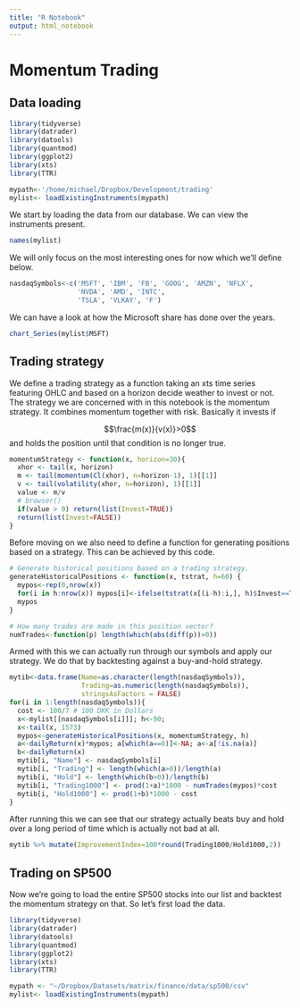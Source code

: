 ```yaml
---
title: "R Notebook"
output: html_notebook
---
```


# Momentum Trading

## Data loading

```r
library(tidyverse)
library(datrader)
library(datools)
library(quantmod)
library(ggplot2)
library(xts)
library(TTR)

mypath<-'/home/michael/Dropbox/Development/trading'
mylist<- loadExistingInstruments(mypath)
```

We start by loading the data from our database. We can view the instruments present.

```r
names(mylist)
```

We will only focus on the most interesting ones for now which we'll define below.

```r
nasdaqSymbols<-c('MSFT', 'IBM', 'FB', 'GOOG', 'AMZN', 'NFLX',
                 'NVDA', 'AMD', 'INTC',
                 'TSLA', 'VLKAY', 'F')
```

We can have a look at how the Microsoft share has done over the years.

```r
chart_Series(mylist$MSFT)
```

## Trading strategy

We define a trading strategy as a function taking an xts time series featuring OHLC and based on a horizon decide weather to invest or not. The strategy we are concerned with in this notebook is the momentum strategy. It combines momentum together with risk. Basically it invests if

$$\frac{m(x)}{v(x)}>0$$
and holds the position until that condition is no longer true.

```r
momentumStrategy <- function(x, horizon=30){
  xhor <- tail(x, horizon)
  m <- tail(momentum(Cl(xhor), n=horizon-1), 1)[[1]]
  v <- tail(volatility(xhor, n=horizon), 1)[[1]]
  value <- m/v
  # browser()
  if(value > 0) return(list(Invest=TRUE))
  return(list(Invest=FALSE))
}
```

Before moving on we also need to define a function for generating positions based on a strategy. This can be achieved by this code.

```r
# Generate historical positions based on a trading strategy.
generateHistoricalPositions <- function(x, tstrat, h=60) {
  mypos<-rep(0,nrow(x))
  for(i in h:nrow(x)) mypos[i]<-ifelse(tstrat(x[(i-h):i,], h)$Invest==TRUE, 1, 0)
  mypos
}

# How many trades are made in this position vector?
numTrades<-function(p) length(which(abs(diff(p))>0))
```

Armed with this we can actually run through our symbols and apply our strategy. We do that by backtesting against a buy-and-hold strategy.

```r
mytib<-data.frame(Name=as.character(length(nasdaqSymbols)),
                  Trading=as.numeric(length(nasdaqSymbols)),
                  stringsAsFactors = FALSE)
for(i in 1:length(nasdaqSymbols)){
  cost <- 100/7 # 100 DKK in Dollars
  x<-mylist[[nasdaqSymbols[i]]]; h<-90;
  x<-tail(x, 1573)
  mypos<-generateHistoricalPositions(x, momentumStrategy, h)
  a<-dailyReturn(x)*mypos; a[which(a==0)]<-NA; a<-a[!is.na(a)]
  b<-dailyReturn(x)
  mytib[i, "Name"] <- nasdaqSymbols[i]
  mytib[i, "Trading"] <- length(which(a>0))/length(a)
  mytib[i, "Hold"] <- length(which(b>0))/length(b)
  mytib[i, "Trading1000"] <- prod(1+a)*1000 - numTrades(mypos)*cost
  mytib[i, "Hold1000"] <- prod(1+b)*1000 - cost
}
```

After running this we can see that our strategy actually beats buy and hold over a long period of time which is actually not bad at all.

```r
mytib %>% mutate(ImprovementIndex=100*round(Trading1000/Hold1000,2))
```

## Trading on SP500

Now we're going to load the entire SP500 stocks into our list and backtest the momentum strategy on that. So let's first load the data.

```r
library(tidyverse)
library(datrader)
library(datools)
library(quantmod)
library(ggplot2)
library(xts)
library(TTR)

mypath <- "~/Dropbox/Datasets/matrix/finance/data/sp500/csv"
mylist<- loadExistingInstruments(mypath)
```
